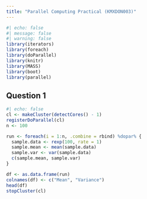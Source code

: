 ```yaml
---
title: "Parallel Computing Practical (KMXDON003)"
---
```


```r
#| echo: false
#| message: false
#| warning: false
library(iterators)
library(foreach)
library(doParallel)
library(knitr)
library(MASS)
library(boot)
library(parallel)
```

## Question 1

```r
#| echo: false
cl <- makeCluster(detectCores() - 1)
registerDoParallel(cl)
n <- 100

run <- foreach(i = 1:n, .combine = rbind) %dopar% {
  sample.data <- rexp(100, rate = 1)
  sample.mean <- mean(sample.data)
  sample.var <- var(sample.data)
  c(sample.mean, sample.var)
}

df <- as.data.frame(run)
colnames(df) <- c("Mean", "Variance")
head(df)
stopCluster(cl)
```
